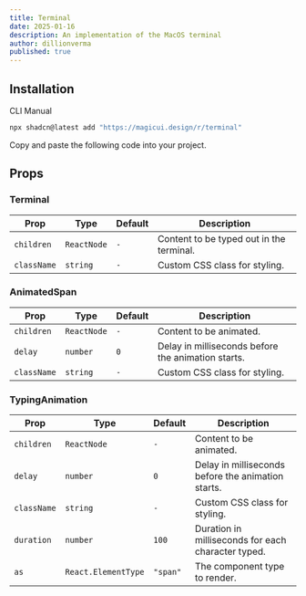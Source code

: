 ```yaml
---
title: Terminal
date: 2025-01-16
description: An implementation of the MacOS terminal
author: dillionverma
published: true
---
```


<ComponentPreview name="terminal-demo" />

## Installation

<Tabs defaultValue="cli">

<TabsList>
  <TabsTrigger value="cli">CLI</TabsTrigger>
  <TabsTrigger value="manual">Manual</TabsTrigger>
</TabsList>
<TabsContent value="cli">

```bash
npx shadcn@latest add "https://magicui.design/r/terminal"
```

</TabsContent>

<TabsContent value="manual">

<Steps>

<Step>Copy and paste the following code into your project.</Step>

<ComponentSource name="terminal" />

</Steps>

</TabsContent>

</Tabs>

## Props

### Terminal

| Prop        | Type        | Default | Description                              |
| ----------- | ----------- | ------- | ---------------------------------------- |
| `children`  | `ReactNode` | `-`     | Content to be typed out in the terminal. |
| `className` | `string`    | `-`     | Custom CSS class for styling.            |

### AnimatedSpan

| Prop        | Type        | Default | Description                                        |
| ----------- | ----------- | ------- | -------------------------------------------------- |
| `children`  | `ReactNode` | `-`     | Content to be animated.                            |
| `delay`     | `number`    | `0`     | Delay in milliseconds before the animation starts. |
| `className` | `string`    | `-`     | Custom CSS class for styling.                      |

### TypingAnimation

| Prop        | Type                | Default  | Description                                        |
| ----------- | ------------------- | -------- | -------------------------------------------------- |
| `children`  | `ReactNode`         | `-`      | Content to be animated.                            |
| `delay`     | `number`            | `0`      | Delay in milliseconds before the animation starts. |
| `className` | `string`            | `-`      | Custom CSS class for styling.                      |
| `duration`  | `number`            | `100`    | Duration in milliseconds for each character typed. |
| `as`        | `React.ElementType` | `"span"` | The component type to render.                      |

